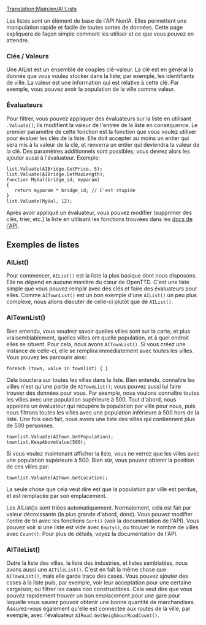 [[Translation:Main/en/AI:Lists]]
{{fr/NonIA}}

Les listes sont un élément de base de l'API NonIA. Elles permettent une manipulation rapide et facile de toutes sortes de données. Cette page expliquera de façon simple comment les utiliser et ce que vous pouvez en attendre.

===Clés / Valeurs===
Une AIList est un ensemble de couples clé-valeur. La clé est en général la donnée que vous voulez stocker dans la liste; par exemple, les identifiants de ville. La valeur est une information qui est relative à cette clé. Par exemple, vous pouvez avoir la population de la ville comme valeur.

===Évaluateurs===
Pour filtrer, vous pouvez appliquer des évaluateurs sur la liste en utilisant <code><list>.Valuate(<valuator>)</code>; ils modifient la valeur de l'entrée de la liste en conséquence.
Le premier paramètre de cette fonction est la fonction que vous voulez utiliser pour évaluer les clés de la liste. Elle doit accepter au moins un entier qui sera mis à la valeur de la clé, et renverra un entier qui deviendra la valeur de la clé. Des paramètres additionnels sont possibles; vous devrez alors les ajouter aussi à l'évaluateur. Exemple:

 list.Valuate(AIBridge.GetPrice, 5);
 list.Valuate(AIBridge.GetMaxLength);
 function MyVal(bridge_id, myparam)
 {
    return myparam * bridge_id; // C'est stupide
 }
 list.Valuate(MyVal, 12);

Après avoir appliqué un évaluateur, vous pouvez modifier (supprimer des clés, trier, etc.) la liste en utilisant les fonctions trouvées dans les [http://noai.openttd.org/docs/trunk/classAIAbstractList.html docs de l'API].

== Exemples de listes ==
=== AIList() ===

Pour commencer, <code>AIList()</code> est la liste la plus basique dont nous disposons. Elle ne dépend en aucune manière du cœur de OpenTTD. C'est une liste simple que vous pouvez remplir avec des clés et faire des évaluateurs pour elles. Comme <code>AITownList()</code> est un bon exemple d'une <code>AIList()</code> un peu plus complexe, nous allons discuter de celle-ci plutôt que de <code>AIList()</code>.

=== AITownList() ===

Bien entendu, vous voudrez savoir quelles villes sont sur la carte, et plus vraisemblablement, quelles villes ont quelle population, et à quel endroit elles se situent. Pour cela, nous avons <code>AITownList()</code>. Si vous créez une instance de celle-ci, elle se remplira immédiatement avec toutes les villes. Vous pouvez les parcourir ainsi:

 foreach (town, value in townlist) { }

Cela bouclera sur toutes les villes dans la liste. Bien entendu, connaître les villes n'est qu'une partie de <code>AITownList()</code>; vous pouvez aussi lui faire trouver des données pour vous. Par exemple, nous voulons connaître toutes les villes avec une population supérieure à 500. Tout d'abord, nous appelons un évaluateur qui récupère la population par ville pour nous, puis nous filtrons toutes les villes avec une population inférieure à 500 hors de la liste. Une fois ceci fait, nous avons une liste des villes qui contiennent plus de 500 personnes.

 townlist.Valuate(AITown.GetPopulation);
 townlist.KeepAboveValue(500);

Si vous voulez maintenant afficher la liste, vous ne verrez que les villes avec une population supérieure à 500. Bien sûr, vous pouvez obtenir la position de ces villes par:

 townlist.Valuate(AITown.GetLocation);

La seule chose que cela veut dire est que la population par ville est perdue, et est remplacée par son emplacement.

Les AIList()s sont triées automatiquement. Normalement, cela est fait par valeur décroissante (la plus grande d'abord, donc). Vous pouvez modifier l'ordre de tri avec les fonctions <code>Sort()</code> (voir la documentation de l'API). Vous pouvez voir si une liste est vide avec <code>Empty()</code>, ou trouver le nombre de villes avec <code>Count()</code>. Pour plus de détails, voyez la documentation de l'API.

=== AITileList() ===

Outre la liste des villes, la liste des industries, et listes semblables, nous avons aussi une <code>AITileList()</code>. C'est en fait la même chose que <code>AITownList()</code>, mais elle garde trace des cases. Vous pouvez ajouter des cases à la liste puis, par exemple, voir leur acceptation pour une certaine cargaison; ou filtrer les cases non constructibles. Cela veut dire que vous pouvez rapidement trouver un bon emplacement pour une gare pour laquelle vous saurez pouvoir obtenir une bonne quantité de marchandises. Assurez-vous également qu'elle est connectée aux routes de la ville, par exemple, avec l'évaluateur <code>AIRoad.GetNeighbourRoadCount()</code>.